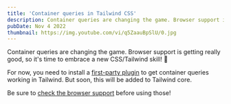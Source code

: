 ```yaml
---
title: 'Container queries in Tailwind CSS'
description: Container queries are changing the game. Browser support is getting really good, so it’s time to embrace a new CSS/Tailwind skill!
pubDate: Nov 4 2022
thumbnail: https://img.youtube.com/vi/q5ZaauBpSlU/0.jpg
---
```



<IntroText>

Container queries are changing the game. Browser support is getting really good, so it's time to embrace a new CSS/Tailwind skill! 💅

</IntroText>

For now, you need to install a <a href="https://github.com/tailwindlabs/tailwindcss-container-queries">first-party plugin</a> to get container queries working in Tailwind. But soon, this will be added to Tailwind core.

Be sure to <a href="https://caniuse.com/css-container-queries">check the browser support</a> before using those!

<YouTubeVideo id="q5ZaauBpSlU" />
